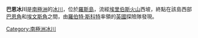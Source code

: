 {{coord|77|36|S|166|26|E|type:glacier_region:AQ_source:GNIS|display=title}}

'''巴恩冰川'''是[[南極洲|南極洲]]的[[冰川|冰川]]，位於[[羅斯島|羅斯島]]，流經[[埃里伯斯火山|埃里伯斯火山]]西坡，終點在該島西部[[巴恩角|巴恩角]]和[[埃文斯角|埃文斯角]]之間，由[[羅伯特·斯科特|羅伯特·斯科特]]率領的[[英國|英國]]探險隊發現。

{{DEFAULTSORT:Barne Glacier}}
[[Category:南極洲冰川|Category:南極洲冰川]]


{{RossIsland-geo-stub}}